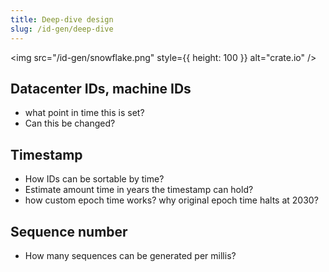 ```yaml
---
title: Deep-dive design
slug: /id-gen/deep-dive
---
```


<img src="/id-gen/snowflake.png" style={{ height: 100 }} alt="crate.io" />

## Datacenter IDs, machine IDs

- what point in time this is set?
- Can this be changed?

## Timestamp

- How IDs can be sortable by time?
- Estimate amount time in years the timestamp can hold?
- how custom epoch time works? why original epoch time halts at 2030?

## Sequence number

- How many sequences can be generated per millis?
